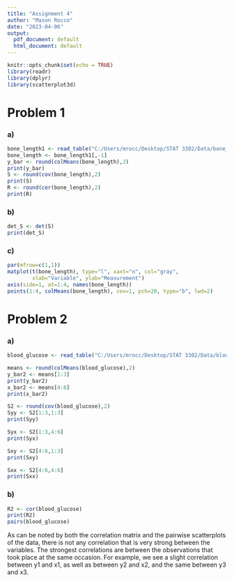 ---
title: "Assignment 4"
author: "Mason Rocco"
date: "2023-04-06"
output:
  pdf_document: default
  html_document: default
---

```{r setup, include=FALSE}
knitr::opts_chunk$set(echo = TRUE)
library(readr)
library(dplyr)
library(scatterplot3d)
```

# Problem 1

### a)
```{r, message=FALSE}
bone_length1 <- read_table("C:/Users/mrocc/Desktop/STAT 3302/Data/bone_length.txt")
bone_length <- bone_length1[,-1]
y_bar <- round(colMeans(bone_length),2)
print(y_bar)
S <- round(cov(bone_length),2)
print(S)
R <- round(cor(bone_length),2)
print(R)
```

### b)
```{r, message=FALSE}
det_S <- det(S)
print(det_S)
```

### c)
```{r, message=FALSE}
par(mfrow=c(1,1))
matplot(t(bone_length), type="l", xaxt="n", col="gray",
        xlab="Variable", ylab="Measurement")
axis(side=1, at=1:4, names(bone_length))
points(1:4, colMeans(bone_length), cex=1, pch=20, type="b", lwd=2)
```

# Problem 2

### a)
```{r, message=FALSE}
blood_glucose <- read_table("C:/Users/mrocc/Desktop/STAT 3302/Data/blood_glucose.txt")

means <- round(colMeans(blood_glucose),2)
y_bar2 <- means[1:3]
print(y_bar2)
x_bar2 <- means[4:6]
print(x_bar2)

S2 <- round(cov(blood_glucose),2)
Syy <- S2[1:3,1:3]
print(Syy)

Syx <- S2[1:3,4:6]
print(Syx)

Sxy <- S2[4:6,1:3]
print(Sxy)

Sxx <- S2[4:6,4:6]
print(Sxx)
```


### b)
```{r, message=FALSE}
R2 <- cor(blood_glucose)
print(R2)
pairs(blood_glucose)
```

As can be noted by both the correlation matrix and the pairwise scatterplots
of the data, there is not any correlation that is very strong between the 
variables. The strongest correlations are between the observations that took
place at the same occasion. For example, we see a slight correlation between 
y1 and x1, as well as between y2 and x2, and the same between y3 and x3.
